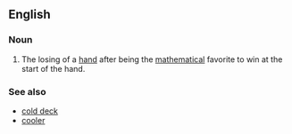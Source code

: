 ==English==

===Noun===
{{wikipedia}}
{{en-noun|sg=[[bad]] [[beat]]}}

# {{poker}} The losing of a [[hand]] after being the [[mathematical]] favorite to win at the start of the hand.

===See also===
* [[cold deck]]
* [[cooler]]